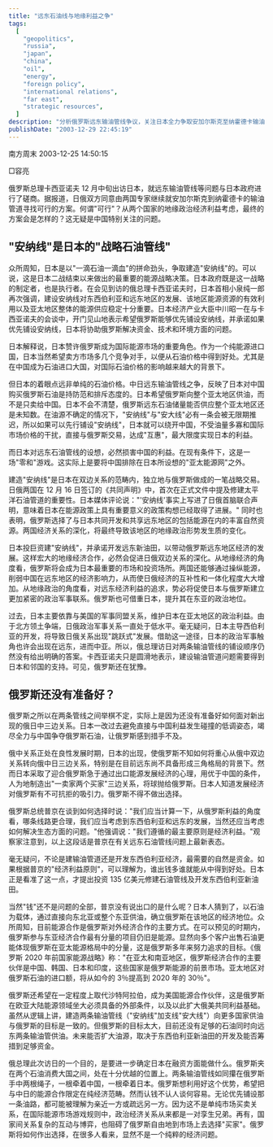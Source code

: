 ```yaml
---
title: "远东石油线与地缘利益之争"
tags:
  [
    "geopolitics",
    "russia",
    "japan",
    "china",
    "oil",
    "energy",
    "foreign policy",
    "international relations",
    "far east",
    "strategic resources",
  ]
description: "分析俄罗斯远东输油管线争议，关注日本全力争取安加尔斯克至纳霍德卡输油管线背后的地缘战略意图，及其如何影响中俄日三边关系。文章解读俄罗斯在两条管道选择上的犹豫，探讨能源合作如何塑造远东地区的政治经济格局，以及各国在此博弈中的战略考量。"
publishDate: "2003-12-29 22:45:19"
---
```


南方周末 2003-12-25 14:50:15

□容亮

俄罗斯总理卡西亚诺夫 12 月中旬出访日本，就远东输油管线等问题与日本政府进行了磋商。据报道，日俄双方同意由两国专家继续就安加尔斯克到纳霍德卡的输油管道寻找可行的方案。何谓"可行"？从两个国家的地缘政治经济利益考虑，最终的方案会是怎样的？这无疑是中国特别关注的问题。

## "安纳线"是日本的"战略石油管线"

众所周知，日本是以"一滴石油一滴血"的拼命劲头，争取建造"安纳线"的。可以说，这是日本二战结束以来做出的最重要的能源战略决策。日本政府既是这一战略的制定者，也是执行者。在会见到访的俄总理卡西亚诺夫时，日本首相小泉纯一郎再次强调，建设安纳线对东西伯利亚和远东地区的发展、该地区能源资源的有效利用以及亚太地区整体的能源供应稳定十分重要。日本经济产业大臣中川昭一在与卡西亚诺夫的会谈中，开门见山地表示希望俄罗斯能够优先铺设安纳线，并承诺如果优先铺设安纳线，日本将协助俄罗斯解决资金、技术和环境方面的问题。

日本解释说，日本赞许俄罗斯成为国际能源市场的重要角色。作为一个纯能源进口国，日本当然希望卖方市场多几个竞争对手，以便从石油价格中得到好处。尤其是在中国成为石油进口大国，对国际石油价格的影响越来越大的背景下。

但日本的着眼点远非单纯的石油价格。中日远东输油管线之争，反映了日本对中国购买俄罗斯石油是持防范和排斥态度的。日本希望俄罗斯向整个亚太地区供油，而不是只卖给中国。日本不会不清楚，俄罗斯远东石油储量能否供应整个亚太地区还是未知数。在油源不确定的情况下，"安纳线"与"安大线"必有一条会被无限期推迟，所以如果可以先行铺设"安纳线"，日本就可以绕开中国，不受油量多寡和国际市场价格的干扰，直接与俄罗斯交易，达成"互惠"，最大限度实现日本的利益。

而日本对远东石油管线的设想，必然损害中国的利益。在现有条件下，这是一场"零和"游戏。这实际上是要将中国排除在日本所设想的"亚太能源网"之外。

建造"安纳线"是日本在双边关系的范畴内，独立地与俄罗斯做成的一笔战略交易。日俄两国在 12 月 16 日签订的《共同声明》中，首次在正式文件中提及修建太平洋石油管道的重要性。日本媒体评论说："'安纳线'事实上写进了日俄首脑联合声明，意味着日本在能源政策上具有重要意义的政策构想已经取得了进展。" 同时也表明，俄罗斯选择了与日本共同开发和共享远东地区的包括能源在内的丰富自然资源。两国经济关系的深化，将最终导致该地区的地缘政治形势发生质的变化。

日本投巨资建"安纳线"，并承诺开发远东新油田，以带动俄罗斯远东地区经济的发展。这样宏大的地缘经济合作，必然会促进日俄双边关系的深化。从地缘经济的角度看，俄罗斯将会成为日本最重要的市场和投资场所。两国还能够通过操纵能源，削弱中国在远东地区的经济影响力，从而使日俄经济的互补性和一体化程度大大增加。从地缘政治的角度看，对远东经济利益的追求，势必将促使日本与俄罗斯建立更加紧密的政治军事联系。俄罗斯也可借重日本，提升其在东亚的政治地位。

过去，日本主要依靠与美国的军事同盟关系，维护日本在亚太地区的政治利益。由于北方领土争端，日俄政治军事关系一直处于低水平。毫无疑问，日本主导西伯利亚的开发，将导致日俄关系出现"跳跃式"发展。借助这一途径，日本的政治军事触角也许会出现在远东，进而中亚。所以，俄总理访日对两条输油管线的铺设顺序仍然没有给出明确的答案。卡西亚诺夫只是圆滑地表示，建设输油管道问题需要得到日本和邻国的支持。可见，俄罗斯还在犹豫。

## 俄罗斯还没有准备好？

俄罗斯之所以在两条管线之间举棋不定，实际上是因为还没有准备好如何面对新出现的俄日中三边关系。日本一改过去避免直接与中国利益发生碰撞的低调姿态，竭尽全力与中国争夺俄罗斯石油，让俄罗斯感到措手不及。

俄中关系正处在良性发展时期，日本的出现，使俄罗斯不知如何将重心从俄中双边关系转向俄中日三边关系，特别是在目前远东尚不具备形成三角格局的背景下。然而日本采取了迎合俄罗斯急于通过出口能源发展经济的心理，用优于中国的条件，人为地制造出"一卖家两个买家"三边关系，将球抛给俄罗斯。日本人知道发展经济对俄罗斯有不可抗拒的吸引力。俄罗斯不得不做出选择。

俄罗斯总统普京在谈到如何选择时说："我们应当计算一下，从俄罗斯利益的角度看，哪条线路更合理，我们应当考虑到东西伯利亚和远东的发展，当然还应当考虑如何解决生态方面的问题。"他强调说："我们遵循的最主要原则是经济利益。"观察家注意到，以上这段话是普京在有关远东石油管线问题上最新表态。

毫无疑问，不论是建输油管道还是开发东西伯利亚经济，最需要的自然是资金。如果根据普京的"经济利益原则"，可以理解为，谁出钱多谁就能从中得到好处。日本正是看准了这一点，才提出投资 135 亿美元修建石油管线及开发东西伯利亚新油田。

当然"钱"还不是问题的全部，普京没有说出口的是什么呢？日本人猜到了，以石油为载体，通过直接向东北亚或整个东亚供油，确立俄罗斯在该地区的经济地位。众所周知，目前能源合作是俄罗斯对外经济合作的主要方式。在可以预见的时期内，俄罗斯参与东亚经济合作最有分量的项目仍旧是能源。显然向多个客户出售石油更能体现俄罗斯在亚太能源格局中的分量，这是俄罗斯多年来努力追求的目标。《俄罗斯 2020 年前国家能源战略》称："在亚太和南亚地区，俄罗斯经济合作的主要伙伴是中国、韩国、日本和印度，这些国家是俄罗斯能源的前景市场。亚太地区对俄罗斯石油的进口额，将从如今的 3％提高到 2020 年的 30％"。

俄罗斯还希望在一定程度上取代沙特阿拉伯，成为美国能源合作伙伴，这是俄罗斯在欧亚大陆能源领域坐大必须具备的外部条件，以及以此扩大俄美共同利益基础。虽然从逻辑上讲，建造两条输油管线（"安纳线"加支线"安大线"）向更多国家供油与俄罗斯的目标是一致的。但俄罗斯的目标太大，目前还没有足够的石油同时向远东两条输油管供油。未来能否扩大油源，取决于东西伯利亚新油田的开发及能否筹措到足够资金。

俄总理此次访日的一个目的，是要进一步确定日本在融资方面能做什么。俄罗斯夹在两个石油消费大国之间，处在十分优越的位置上。两条输油管线如同攥在俄罗斯手中两根绳子，一根牵着中国，一根牵着日本。俄罗斯想利用好这个优势，希望把与中日的能源合作限定在纯经济范畴。然而认钱不认人谈何容易。无论优先铺设那一条油路，都可能被理解为亲近一方或疏远另一方。因为这不是单纯市场买卖关系，在国际能源市场游戏规则中，政治经济关系从来都是一对孪生兄弟。再有，国家间关系复杂的互动与博弈，也阻碍了俄罗斯自由地到市场上去选择"买家"。俄罗斯将如何作出选择，在很多人看来，显然不是一个纯粹的经济问题。
